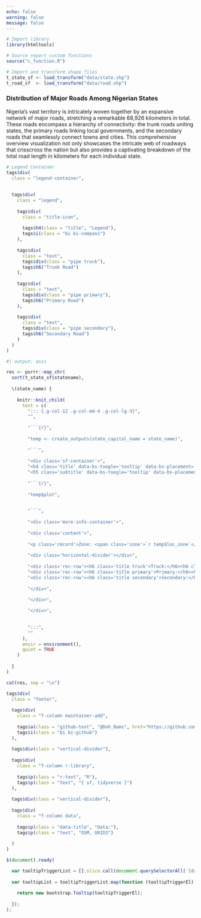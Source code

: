 ```yaml
---
echo: false
warning: false
message: false
---
```


```r

# Import library
library(htmltools)

```


```r

# Source report custom functions
source("c_function.R")

```


```r

# Import and transform shape files
t_state_sf <- load_transform("data/state.shp")
t_road_sf  <- load_transform("data/road.shp")


```


<!------ Page container ------------------------------------------------------->
::: {.container .mx-3}

<!------ Top section ------------------------------------------------------->
::: {.top-section .mb-5}

<h3 class="page-title">Distribution of Major Roads Among Nigerian States</h3>


<!------ Grid ------------------------------------------------------->
::: {.grid}


::: {.g-col-12 .g-col-md-8}

<p class="text-summary">
Nigeria's vast territory is intricately woven together by an expansive network of major roads, stretching a
remarkable 68,926 kilometers in total. These roads encompass a hierarchy of connectivity: the trunk roads
uniting states, the primary roads linking local governments, and the secondary roads that seamlessly connect
towns and cities. This comprehensive overview visualization not only showcases the intricate web of roadways
that crisscross the nation but also provides a captivating breakdown of the total road length in kilometers for each individual state.
</p>

:::

::: {.g-col-12 .g-col-md-4}

```r

# Legend Container
tags$div(
  class = "legend-container",
  
  
  tags$div(
    class = "legend",
    
    tags$div(
      class = "title-icon",
      
      tags$h4(class = "title", "Legend"),
      tags$i(class = "bi bi-compass")
    ),
    
    tags$div(
      class = "text",
      tags$div(class = "pipe truck"),
      tags$h6("Trunk Road")
    ),
    
    tags$div(
      class = "text",
      tags$div(class = "pipe primary"),
      tags$h6("Primary Road")
    ),
    
    tags$div(
      class = "text",
      tags$div(class = "pipe secondary"),
      tags$h6("Secondary Road")
    )
  )
)

```

:::


:::
<!------ End Grid ------------------------------------------------------->

:::
<!------ End Top section --------------------------------------------------->




<!------ Charts Section ---------------------------------------------------->
::: {.grid .mb-3}


```r
#| output: asis

res <- purrr::map_chr(
  sort(t_state_sf$statename),
  
  \(state_name) {
    
    knitr::knit_child(
      text = c(
        "::: {.g-col-12 .g-col-md-4 .g-col-lg-3}",
        "",
        
        "```{r}",
        
        "temp <- create_outputs(state_capital_name = state_name)",
        
        "```",
        
        "<div class='sf-container'>",
        "<h4 class='title' data-bs-toogle='tooltip' data-bs-placement='top' title='State Name'>`r state_name`</h4>",
        "<h5 class='subtitle' data-bs-toogle='tooltip' data-bs-placement='top' title='Total Road Length'>`r temp$total_km`</h5>",
        
        "```{r}",
        
        "temp$plot",
        

        "```",
        
        "<div class='more-info-container'>",
        
        "<div class='content'>",
        
        "<p class='record'>Zone: <span class='zone'>`r temp$loc_zone`</span></p>",
        
        "<div class='horizontal-divider'></div>",
        
        "<div class='rec-row'><h6 class='title truck'>Truck:</h6><h6 class='value'>`r temp$Trunk`</h6></div>",
        "<div class='rec-row'><h6 class='title primary'>Primary:</h6><h6 class='value'>`r temp$Primary`</h6></div>",
        "<div class='rec-row'><h6 class='title secondary'>Secondary:</h6><h6 class='value'>`r temp$Secondary`</h6></div>",
        
        "</div>",
        
        "</div>",

        "</div>",
        
        
        ":::",
        ""
      ),
      envir = environment(),
      quiet = TRUE
    )
    
  }
)

cat(res, sep = "\n")

```

:::
<!------ End Charts Section ------------------------------------------------>


:::
<!------ End Page container --------------------------------------------------->



<!-------- Footer ------------------------------------------------------------->

::: {.mt-5}

```r

tags$div(
  class = "footer",
  
  tags$div(
    class = "f-column maintainer-add",
    
    tags$a(class = "github-text", "@Doh_Bams", href="https://github.com/dohbams"),
    tags$i(class = "bi bi-github")
  ),
  
  tags$div(class = "vertical-divider"),
  
  tags$div(
    class = "f-column r-library",
    
    tags$p(class = "r-text", "R"),
    tags$p(class = "text", "{ sf, tidyverse }")
  ),
  
  tags$div(class = "vertical-divider"),
  
  tags$div(
    class = "f-column data",
    
    tags$p(class = "data-title", "Data:"),
    tags$p(class = "text", "OSM, GRID3")
    
  )
)


```


:::
<!-------- End of Footer ------------------------------------------------------>


<!-------- JavaScript --------------------------------------------------------->
```js

$(document).ready(

  var tooltipTriggerList = [].slice.call(document.querySelectorAll('[data-bs-toggle="tooltip"]'));
  
  var tooltipList = tooltipTriggerList.map(function (tooltipTriggerEl) {
  
    return new bootstrap.Tooltip(tooltipTriggerEl);
    
  });
);

```





